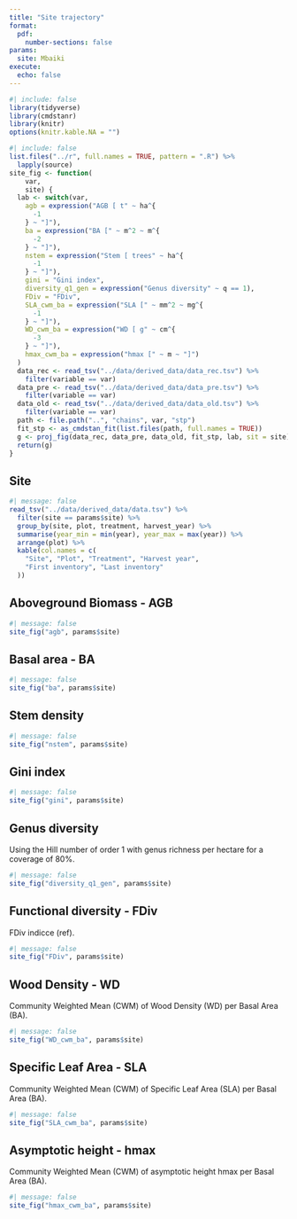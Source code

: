 ```yaml
---
title: "Site trajectory"
format:
  pdf:
    number-sections: false
params:
  site: Mbaiki
execute:
  echo: false
---
```


```r
#| include: false
library(tidyverse)
library(cmdstanr)
library(knitr)
options(knitr.kable.NA = "")
```

```r
#| include: false
list.files("../r", full.names = TRUE, pattern = ".R") %>%
  lapply(source)
site_fig <- function(
    var,
    site) {
  lab <- switch(var,
    agb = expression("AGB [ t" ~ ha^{
      -1
    } ~ "]"),
    ba = expression("BA [" ~ m^2 ~ m^{
      -2
    } ~ "]"),
    nstem = expression("Stem [ trees" ~ ha^{
      -1
    } ~ "]"),
    gini = "Gini index",
    diversity_q1_gen = expression("Genus diversity" ~ q == 1),
    FDiv = "FDiv",
    SLA_cwm_ba = expression("SLA [" ~ mm^2 ~ mg^{
      -1
    } ~ "]"),
    WD_cwm_ba = expression("WD [ g" ~ cm^{
      -3
    } ~ "]"),
    hmax_cwm_ba = expression("hmax [" ~ m ~ "]")
  )
  data_rec <- read_tsv("../data/derived_data/data_rec.tsv") %>%
    filter(variable == var)
  data_pre <- read_tsv("../data/derived_data/data_pre.tsv") %>%
    filter(variable == var)
  data_old <- read_tsv("../data/derived_data/data_old.tsv") %>%
    filter(variable == var)
  path <- file.path("..", "chains", var, "stp")
  fit_stp <- as_cmdstan_fit(list.files(path, full.names = TRUE))
  g <- proj_fig(data_rec, data_pre, data_old, fit_stp, lab, sit = site)
  return(g)
}
```

## Site

```r
#| message: false
read_tsv("../data/derived_data/data.tsv") %>%
  filter(site == params$site) %>%
  group_by(site, plot, treatment, harvest_year) %>%
  summarise(year_min = min(year), year_max = max(year)) %>%
  arrange(plot) %>%
  kable(col.names = c(
    "Site", "Plot", "Treatment", "Harvest year",
    "First inventory", "Last inventory"
  ))
```

## Aboveground Biomass - AGB

```r
#| message: false
site_fig("agb", params$site)
```

## Basal area - BA

```r
#| message: false
site_fig("ba", params$site)
```

## Stem density

```r
#| message: false
site_fig("nstem", params$site)
```

## Gini index

```r
#| message: false
site_fig("gini", params$site)
```

## Genus diversity

Using the Hill number of order 1 with genus richness per hectare for a coverage of 80%.

```r
#| message: false
site_fig("diversity_q1_gen", params$site)
```

## Functional diversity - FDiv

FDiv indicce (ref).

```r
#| message: false
site_fig("FDiv", params$site)
```

## Wood Density - WD

Community Weighted Mean (CWM) of Wood Density (WD) per Basal Area (BA).

```r
#| message: false
site_fig("WD_cwm_ba", params$site)
```

## Specific Leaf Area - SLA

Community Weighted Mean (CWM) of Specific Leaf Area (SLA) per Basal Area (BA).

```r
#| message: false
site_fig("SLA_cwm_ba", params$site)
```

## Asymptotic height - hmax

Community Weighted Mean (CWM) of asymptotic height hmax per Basal Area (BA).

```r
#| message: false
site_fig("hmax_cwm_ba", params$site)
```
